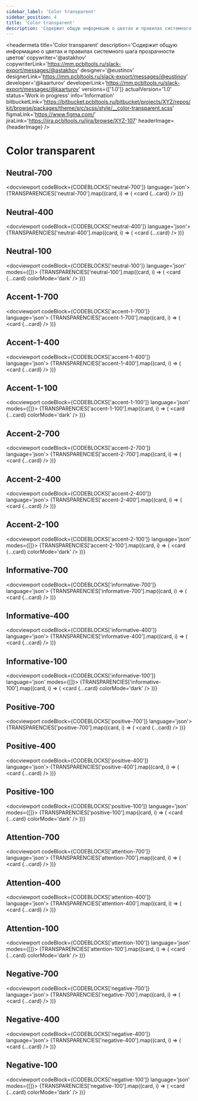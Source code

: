```yaml
---
sidebar_label: 'Color transparent'
sidebar_position: 4
title: 'Color transparent'
description: 'Содержит общую информацию о цветах и правилах системного шага прозрачности цветов'
---
```




<headermeta
  title='Color transparent'
  description='Содержит общую информацию о цветах и правилах системного шага прозрачности цветов'
  copywriter='@astakhov'
  copywriterLink='https://mm.pcbltools.ru/slack-export/messages/@astakhov'
  designer='@eustinov'
  designerLink='https://mm.pcbltools.ru/slack-export/messages/@eustinov'
  developer='@kaarturov'
  developerLink='https://mm.pcbltools.ru/slack-export/messages/@kaarturov'
  versions={['1.0']}
  actualVersion='1.0'
  status='Work in progress'
  info='Information'
  bitbucketLink='https://bitbucket.pcbltools.ru/bitbucket/projects/XYZ/repos/kit/browse/packages/theme/src/scss/style/__color-transparent.scss'
  figmaLink='https://www.figma.com/'
  jiraLink='https://jira.pcbltools.ru/jira/browse/XYZ-107'
  headerImage={headerImage}
/>

# Color transparent

<versionselector versionPages={[]}>
<crutch />

## Neutral-700

<docviewport codeBlock={CODEBLOCKS['neutral-700']} language='json'>
  <examples>
    {TRANSPARENCIES['neutral-700'].map((card, i) => (
      <example key={card.id} exampleCodeJSON={card.code}>
        <card {...card} />
      </example>
    ))}
  </examples>
</docviewport>

<divider />

## Neutral-400

<docviewport codeBlock={CODEBLOCKS['neutral-400']} language='json'>
  <examples>
    {TRANSPARENCIES['neutral-400'].map((card, i) => (
      <example key={card.id} exampleCodeJSON={card.code}>
        <card {...card} />
      </example>
    ))}
  </examples>
</docviewport>

<divider />

## Neutral-100

<docviewport codeBlock={CODEBLOCKS['neutral-100']} language='json' modes={[]}>
  <examples>
    {TRANSPARENCIES['neutral-100'].map((card, i) => (
      <example key={card.id} colorMode='dark' exampleCodeJSON={card.code}>
        <card {...card} colorMode='dark' />
      </example>
    ))}
  </examples>
</docviewport>

<divider />

## Accent-1-700

<docviewport codeBlock={CODEBLOCKS['accent-1-700']} language='json'>
  <examples>
    {TRANSPARENCIES['accent-1-700'].map((card, i) => (
      <example key={card.id} exampleCodeJSON={card.code}>
        <card {...card} />
      </example>
    ))}
  </examples>
</docviewport>

<divider />

## Accent-1-400

<docviewport codeBlock={CODEBLOCKS['accent-1-400']} language='json'>
  <examples>
    {TRANSPARENCIES['accent-1-400'].map((card, i) => (
      <example key={card.id} exampleCodeJSON={card.code}>
        <card {...card} />
      </example>
    ))}
  </examples>
</docviewport>

<divider />

## Accent-1-100

<docviewport codeBlock={CODEBLOCKS['accent-1-100']} language='json' modes={[]}>
  <examples>
    {TRANSPARENCIES['accent-1-100'].map((card, i) => (
      <example key={card.id} colorMode='dark' exampleCodeJSON={card.code}>
        <card {...card} colorMode='dark' />
      </example>
    ))}
  </examples>
</docviewport>

<divider />

## Accent-2-700

<docviewport codeBlock={CODEBLOCKS['accent-2-700']} language='json'>
  <examples>
    {TRANSPARENCIES['accent-2-700'].map((card, i) => (
      <example key={card.id} exampleCodeJSON={card.code}>
        <card {...card} />
      </example>
    ))}
  </examples>
</docviewport>

<divider />

## Accent-2-400

<docviewport codeBlock={CODEBLOCKS['accent-2-400']} language='json'>
  <examples>
    {TRANSPARENCIES['accent-2-400'].map((card, i) => (
      <example key={card.id} exampleCodeJSON={card.code}>
        <card {...card} />
      </example>
    ))}
  </examples>
</docviewport>

<divider />

## Accent-2-100

<docviewport codeBlock={CODEBLOCKS['accent-2-100']} language='json' modes={[]}>
  <examples>
    {TRANSPARENCIES['accent-2-100'].map((card, i) => (
      <example key={card.id} colorMode='dark' exampleCodeJSON={card.code}>
        <card {...card} colorMode='dark' />
      </example>
    ))}
  </examples>
</docviewport>

<divider />

## Informative-700

<docviewport codeBlock={CODEBLOCKS['informative-700']} language='json'>
  <examples>
    {TRANSPARENCIES['informative-700'].map((card, i) => (
      <example key={card.id} exampleCodeJSON={card.code}>
        <card {...card} />
      </example>
    ))}
  </examples>
</docviewport>

<divider />

## Informative-400

<docviewport codeBlock={CODEBLOCKS['informative-400']} language='json'>
  <examples>
    {TRANSPARENCIES['informative-400'].map((card, i) => (
      <example key={card.id} exampleCodeJSON={card.code}>
        <card {...card} />
      </example>
    ))}
  </examples>
</docviewport>

<divider />

## Informative-100

<docviewport codeBlock={CODEBLOCKS['informative-100']} language='json' modes={[]}>
  <examples>
    {TRANSPARENCIES['informative-100'].map((card, i) => (
      <example key={card.id} colorMode='dark' exampleCodeJSON={card.code}>
        <card {...card} colorMode='dark' />
      </example>
    ))}
  </examples>
</docviewport>

<divider />

## Positive-700

<docviewport codeBlock={CODEBLOCKS['positive-700']} language='json'>
  <examples>
    {TRANSPARENCIES['positive-700'].map((card, i) => (
      <example key={card.id} exampleCodeJSON={card.code}>
        <card {...card} />
      </example>
    ))}
  </examples>
</docviewport>

<divider />

## Positive-400

<docviewport codeBlock={CODEBLOCKS['positive-400']} language='json'>
  <examples>
    {TRANSPARENCIES['positive-400'].map((card, i) => (
      <example key={card.id} exampleCodeJSON={card.code}>
        <card {...card} />
      </example>
    ))}
  </examples>
</docviewport>

<divider />

## Positive-100

<docviewport codeBlock={CODEBLOCKS['positive-100']} language='json' modes={[]}>
  <examples>
    {TRANSPARENCIES['positive-100'].map((card, i) => (
      <example key={card.id} colorMode='dark' exampleCodeJSON={card.code}>
        <card {...card} colorMode='dark' />
      </example>
    ))}
  </examples>
</docviewport>

<divider />

## Attention-700

<docviewport codeBlock={CODEBLOCKS['attention-700']} language='json'>
  <examples>
    {TRANSPARENCIES['attention-700'].map((card, i) => (
      <example key={card.id} exampleCodeJSON={card.code}>
        <card {...card} />
      </example>
    ))}
  </examples>
</docviewport>

<divider />

## Attention-400

<docviewport codeBlock={CODEBLOCKS['attention-400']} language='json'>
  <examples>
    {TRANSPARENCIES['attention-400'].map((card, i) => (
      <example key={card.id} exampleCodeJSON={card.code}>
        <card {...card} />
      </example>
    ))}
  </examples>
</docviewport>

<divider />

## Attention-100

<docviewport codeBlock={CODEBLOCKS['attention-100']} language='json' modes={[]}>
  <examples>
    {TRANSPARENCIES['attention-100'].map((card, i) => (
      <example key={card.id} colorMode='dark' exampleCodeJSON={card.code}>
        <card {...card} colorMode='dark' />
      </example>
    ))}
  </examples>
</docviewport>

<divider />

## Negative-700

<docviewport codeBlock={CODEBLOCKS['negative-700']} language='json'>
  <examples>
    {TRANSPARENCIES['negative-700'].map((card, i) => (
      <example key={card.id} exampleCodeJSON={card.code}>
        <card {...card} />
      </example>
    ))}
  </examples>
</docviewport>

<divider />

## Negative-400

<docviewport codeBlock={CODEBLOCKS['negative-400']} language='json'>
  <examples>
    {TRANSPARENCIES['negative-400'].map((card, i) => (
      <example key={card.id} exampleCodeJSON={card.code}>
        <card {...card} />
      </example>
    ))}
  </examples>
</docviewport>

<divider />

## Negative-100

<docviewport codeBlock={CODEBLOCKS['negative-100']} language='json' modes={[]}>
  <examples>
    {TRANSPARENCIES['negative-100'].map((card, i) => (
      <example key={card.id} colorMode='dark' exampleCodeJSON={card.code}>
        <card {...card} colorMode='dark' />
      </example>
    ))}
  </examples>
</docviewport>

</versionselector>

